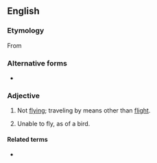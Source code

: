 {{also|non-flying}}
==English==

===Etymology===
From {{prefix|non|flying|lang=en}}

===Alternative forms===
* {{l|en|non-flying}}

===Adjective===
{{en-adj|-}}
# Not [[flying]]; traveling by means other than [[flight]].
# {{lb|en|biology}} Unable to fly, as of a bird.

====Related terms====
* {{l|en|flightless}}